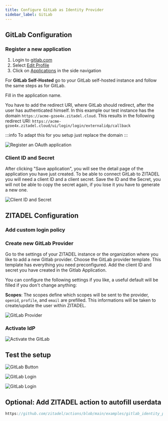 ```yaml
---
title: Configure GitLab as Identity Provider
sidebar_label: GitLab
---
```



<Intro provider="GitLab"/>

## GitLab Configuration

### Register a new application

1. Login to [gitlab.com](https://gitlab.com)
2. Select [Edit Profile](https://gitlab.com/-/profile)
3. Click on [Applications](https://gitlab.com/-/profile/applications) in the side navigation

For **GitLab Self-Hosted** go to your GitLab self-hosted instance and follow the same steps as for GitLab.

Fill in the application name.

You have to add the redirect URI, where GitLab should redirect, after the user has authenticated himself.
In this example our test instance has the domain `https://acme-gzoe4x.zitadel.cloud`.
This results in the following redirect URI:
 `https://acme-gzoe4x.zitadel.cloud/ui/login/login/externalidp/callback`

:::info
To adapt this for you setup just replace the domain
:::

![Register an OAuth application](/img/guides/gitlab_app_registration.png)

### Client ID and Secret

After clicking "Save application", you will see the detail page of the application you have just created.
To be able to connect GitLab to ZITADEL you will need a client ID and a client secret.
Save the ID and the Secret, you will not be able to copy the secret again, if you lose it you have to generate a new one.

![Client ID and Secret](/img/guides/gitlab_app_id_secret.png)

## ZITADEL Configuration

### Add custom login policy

<CustomLoginPolicy/>

### Create new GitLab Provider

Go to the settings of your ZITADEL instance or the organization where you like to add a new Gitlab provider.
Choose the GitLab provider template.
This template has everything you need preconfigured.
Add the client ID and secret you have created in the Gitlab Application.

You can configure the following settings if you like, a useful default will be filled if you don't change anything:

**Scopes**: The scopes define which scopes will be sent to the provider, `openid`, `profile`, and `email` are prefilled. This informations will be taken to create/update the user within ZITADEL.

<GeneralConfigDescription provider_account="GitLab account" />

![GitLab Provider](/img/guides/zitadel_gitlab_create_provider.png)

### Activate IdP

<Activate/>

![Activate the GitLab](/img/guides/zitadel_activate_gitlab.png)

## Test the setup

<TestSetup loginscreen="your GitLab login"/>

![GitLab Button](/img/guides/zitadel_login_gitlab.png)

![GitLab Login](/img/guides/gitlab_login.png)

<UnlinkedOAuth provider="GitLab"/>

![GitLab Login](/img/guides/zitadel_login_external_not_found_registration.png)

## Optional: Add ZITADEL action to autofill userdata

<PrefillAction fields="firstname and lastname" provider="GitLab"/>

```js reference
https://github.com/zitadel/actions/blob/main/examples/gitlab_identity_provider.js
```
